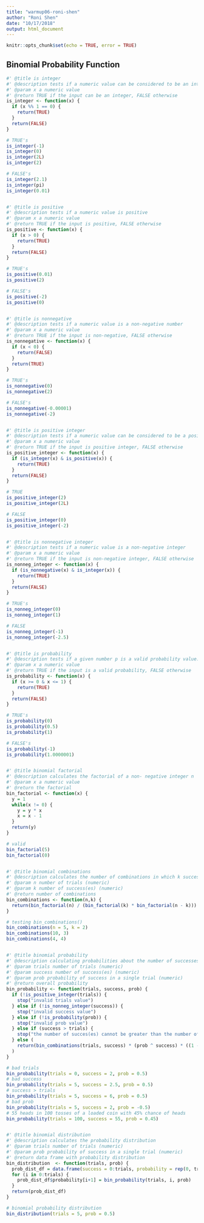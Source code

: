 ```yaml
---
title: "warmup06-roni-shen"
author: "Roni Shen"
date: "10/17/2018"
output: html_document
---
```


```r
knitr::opts_chunk$set(echo = TRUE, error = TRUE)
```


## Binomial Probability Function

```r

#' @title is integer
#' @description tests if a numeric value can be considered to be an integer number
#' @param x a numeric value
#' @return TRUE if the input can be an integer, FALSE otherwise
is_integer <- function(x) {
  if (x %% 1 == 0) {
    return(TRUE)
  } 
  return(FALSE)
}

# TRUE's
is_integer(-1) 
is_integer(0) 
is_integer(2L) 
is_integer(2)

# FALSE's
is_integer(2.1) 
is_integer(pi) 
is_integer(0.01)


#' @title is positive
#' @description tests if a numeric value is positive
#' @param x a numeric value
#' @return TRUE if the input is positive, FALSE otherwise
is_positive <- function(x) {
  if (x > 0) {
    return(TRUE)
  } 
  return(FALSE)
}

# TRUE's
is_positive(0.01) 
is_positive(2)

# FALSE's
is_positive(-2) 
is_positive(0)


#' @title is nonnegative
#' @description tests if a numeric value is a non-negative number
#' @param x a numeric value
#' @return TRUE if the input is non-negative, FALSE otherwise
is_nonnegative <- function(x) {
  if (x < 0) {
    return(FALSE)
  } 
  return(TRUE)
}

# TRUE's
is_nonnegative(0) 
is_nonnegative(2)

# FALSE's
is_nonnegative(-0.00001) 
is_nonnegative(-2)


#' @title is positive integer
#' @description tests if a numeric value can be considered to be a positive integer
#' @param x a numeric value
#' @return TRUE if the input is positive integer, FALSE otherwise
is_positive_integer <- function(x) {
  if (is_integer(x) & is_positive(x)) {
    return(TRUE)
  } 
  return(FALSE)
}

# TRUE
is_positive_integer(2) 
is_positive_integer(2L)

# FALSE
is_positive_integer(0) 
is_positive_integer(-2)


#' @title is nonnegative integer
#' @description tests if a numeric value is a non-negative integer
#' @param x a numeric value
#' @return TRUE if the input is non-negative integer, FALSE otherwise
is_nonneg_integer <- function(x) {
  if (is_nonnegative(x) & is_integer(x)) {
    return(TRUE)
  } 
  return(FALSE)
}

# TRUE's
is_nonneg_integer(0) 
is_nonneg_integer(1)

# FALSE
is_nonneg_integer(-1) 
is_nonneg_integer(-2.5)


#' @title is probability 
#' @description tests if a given number p is a valid probability value: 0 ≤ p ≤ 1
#' @param x a numeric value
#' @return TRUE if the input is a valid probability, FALSE otherwise
is_probability <- function(x) {
  if (x >= 0 & x <= 1) {
    return(TRUE)
  } 
  return(FALSE)
}

# TRUE's
is_probability(0) 
is_probability(0.5) 
is_probability(1)

# FALSE's
is_probability(-1) 
is_probability(1.0000001)


#' @title binomial factorial
#' @description calculates the factorial of a non- negative integer n
#' @param x a numeric value
#' @return the factorial
bin_factorial <- function(x) {
  y = 1
  while(x != 0) {
    y = y * x
    x = x - 1
  }
  return(y)
}

# valid 
bin_factorial(5)
bin_factorial(0)


#' @title binomial combinations
#' @description calculates the number of combinations in which k successes can occur in n trials
#' @param n number of trials (numeric)
#' @param k number of success(es) (numeric)
#' @return number of combinations
bin_combinations <- function(n,k) {
  return(bin_factorial(n) / (bin_factorial(k) * bin_factorial(n - k)))
}

# testing bin_combinations()
bin_combinations(n = 5, k = 2) 
bin_combinations(10, 3) 
bin_combinations(4, 4)


#' @title binomial probability 
#' @description calculating probabilities about the number of successes in a fixed number of random trials performed under identical conditions 
#' @param trials number of trials (numeric)
#' @param success number of success(es) (numeric)
#' @param prob probability of success in a single trial (numeric)
#' @return overall probability 
bin_probability <- function(trials, success, prob) {
  if (!is_positive_integer(trials)) {
    stop("invalid trials value") 
  } else if (!is_nonneg_integer(success)) {
    stop("invalid success value") 
  } else if (!is_probability(prob)) {
    stop("invalid prob value")
  } else if (success > trials) {
    stop("the number of succes(es) cannot be greater than the number of trial(s)")
  } else (
    return(bin_combinations(trials, success) * (prob ^ success) * ((1 - prob) ^ (trials - success)))
  )
}

# bad trials
bin_probability(trials = 0, success = 2, prob = 0.5) 
# bad success
bin_probability(trials = 5, success = 2.5, prob = 0.5) 
# success > trials
bin_probability(trials = 5, success = 6, prob = 0.5) 
# bad prob
bin_probability(trials = 5, success = 2, prob = -0.5)
# 55 heads in 100 tosses of a loaded coin with 45% chance of heads
bin_probability(trials = 100, success = 55, prob = 0.45)


#' @title binomial distribution 
#' @description calculates the probability distribution
#' @param trials number of trials (numeric)
#' @param prob probability of success in a single trial (numeric)
#' @return data frame with probability distribution 
bin_distribution  <- function(trials, prob) {
  prob_dist_df = data.frame(success = 0:trials, probability = rep(0, trials+1))
  for (i in 0:trials) {
    prob_dist_df$probability[i+1] = bin_probability(trials, i, prob)
  }
  return(prob_dist_df)
}

# binomial probability distribution
bin_distribution(trials = 5, prob = 0.5)
```

